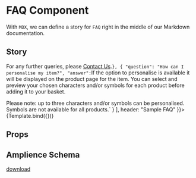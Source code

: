 
<Meta title="Components/FAQ" component={FAQ} />


# FAQ Component

With `MDX`, we can define a story for `FAQ` right in the middle of our
Markdown documentation.

## Story

<Canvas>
  <Story 
    name="Sample FAQ"
    args={{
      items: [
        {
            "question": "How much duty and tax will I have to pay?",
            "answer": `You will not be required to pay any import taxes or duties.
 
For any further queries, please [Contact Us](#).`
        },
        {
            "question": "How can I personalise my item?",
            "answer": `If the option to personalise is available it will be displayed on the product page for the item. You can select and preview your chosen characters and/or symbols for each product before adding it to your basket.
 
Please note: up to three characters and/or symbols can be personalised. Symbols are not available for all products.`
        }
      ],
      header: "Sample FAQ"
    }}>
      {Template.bind({})}
  </Story>
</Canvas>

## Props

<Props of={FAQ} />

## Amplience Schema
[download](#)

```json
{
	"$schema": "http://json-schema.org/draft-07/schema#",
	"$id": "https://amp-rsa.amplience.com/faq.json",
	"title": "FAQ",
	"description": "FAQ",
	"allOf": [
		{
			"$ref": "http://bigcontent.io/cms/schema/v1/core#/definitions/content"
		}
	],
	"type": "object",
	"properties": {
		"header": {
			"title": "header",
			"description": "FAQ Header",
			"type": "string",
			"minLength": 0,
			"maxLength": 100
		},
		"items": {
			"title": "FAQ",
			"description": "description",
			"type": "array",
			"minItems": 0,
			"maxItems": 10,
			"items": {
				"type": "object",
				"properties": {
					"question": {
						"title": "question",
						"description": "description",
						"type": "string",
						"minLength": 0,
						"maxLength": 100
					},
					"answer": {
						"title": "answer",
						"description": "description",
						"type": "string",
						"format": "markdown"
					}
				}
			}
		}
	},
	"propertyOrder": [
		"header",
		"items"
	]
}
```